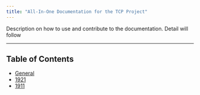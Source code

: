 ---
title: "All-In-One Documentation for the TCP Project"
---
Description on how to use and contribute to the documentation. Detail will follow

*** 
## Table of Contents
- [General](general.html)
- [1921](report1921.html)
- [1911](report1911.html)